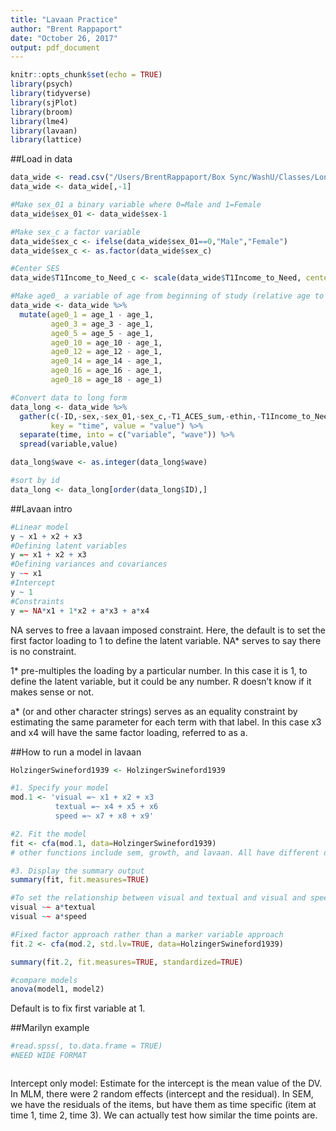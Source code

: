 ```yaml
---
title: "Lavaan Practice"
author: "Brent Rappaport"
date: "October 26, 2017"
output: pdf_document
---
```


```r
knitr::opts_chunk$set(echo = TRUE)
library(psych)
library(tidyverse)
library(sjPlot)
library(broom)
library(lme4)
library(lavaan)
library(lattice)
```

##Load in data
```r
data_wide <- read.csv("/Users/BrentRappaport/Box Sync/WashU/Classes/Longtudinal Methods/1-descriptives-and-graphs-brappaport/Rappaport_data.csv")
data_wide <- data_wide[,-1]

#Make sex_01 a binary variable where 0=Male and 1=Female
data_wide$sex_01 <- data_wide$sex-1

#Make sex_c a factor variable
data_wide$sex_c <- ifelse(data_wide$sex_01==0,"Male","Female")
data_wide$sex_c <- as.factor(data_wide$sex_c)

#Center SES
data_wide$T1Income_to_Need_c <- scale(data_wide$T1Income_to_Need, center=T, scale=F)

#Make age0_ a variable of age from beginning of study (relative age to beginning), rather than aboslute age
data_wide <- data_wide %>%
  mutate(age0_1 = age_1 - age_1,
         age0_3 = age_3 - age_1,
         age0_5 = age_5 - age_1,
         age0_10 = age_10 - age_1,
         age0_12 = age_12 - age_1,
         age0_14 = age_14 - age_1,
         age0_16 = age_16 - age_1,
         age0_18 = age_18 - age_1)

#Convert data to long form
data_long <- data_wide %>% 
  gather(c(-ID,-sex,-sex_01,-sex_c,-T1_ACES_sum,-ethin,-T1Income_to_Need,-T1Income_to_Need_c,-IQ), 
         key = "time", value = "value") %>% 
  separate(time, into = c("variable", "wave")) %>%
  spread(variable,value)

data_long$wave <- as.integer(data_long$wave)

#sort by id
data_long <- data_long[order(data_long$ID),] 
```

##Lavaan intro
```r
#Linear model
y ~ x1 + x2 + x3
#Defining latent variables
y =~ x1 + x2 + x3
#Defining variances and covariances
y ~~ x1
#Intercept
y ~ 1
#Constraints
y =~ NA*x1 + 1*x2 + a*x3 + a*x4
```
NA serves to free a lavaan imposed constraint. Here, the default is to set the first factor loading to 1 to define the latent variable. NA* serves to say there is no constraint.

1* pre-multiples the loading by a particular number. In this case it is 1, to define the latent variable, but it could be any number. R doesn’t know if it makes sense or not.

a* (or and other character strings) serves as an equality constraint by estimating the same parameter for each term with that label. In this case x3 and x4 will have the same factor loading, referred to as a.

##How to run a model in lavaan
```r
HolzingerSwineford1939 <- HolzingerSwineford1939

#1. Specify your model
mod.1 <- 'visual =~ x1 + x2 + x3
          textual =~ x4 + x5 + x6
          speed =~ x7 + x8 + x9'

#2. Fit the model
fit <- cfa(mod.1, data=HolzingerSwineford1939)
# other functions include sem, growth, and lavaan. All have different defaults (See below). we will use growth a lot. 

#3. Display the summary output
summary(fit, fit.measures=TRUE)

#To set the relationship between visual and textual and visual and speed to be equal
visual ~~ a*textual
visual ~~ a*speed

#Fixed factor approach rather than a marker variable approach
fit.2 <- cfa(mod.2, std.lv=TRUE, data=HolzingerSwineford1939)

summary(fit.2, fit.measures=TRUE, standardized=TRUE)

#compare models
anova(model1, model2)
```
Default is to fix first variable at 1.


##Marilyn example
```r
#read.spss(, to.data.frame = TRUE)
#NEED WIDE FORMAT



```
Intercept only model: Estimate for the intercept is the mean value of the DV.
In MLM, there were 2 random effects (intercept and the residual). In SEM, we have the residuals of the items, but have them as time specific (item at time 1, time 2, time 3).
We can actually test how similar the time points are.

